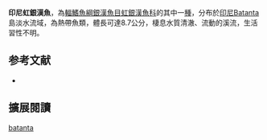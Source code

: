 {{Speciesbox
| name = 印尼虹銀漢魚
| image = 
| image_width = 250px
| status = NE
| status_system = IUCN3.1
| genus = Melanotaenia
| species = batanta
| authority = [[Allen_&_Renyaan|Allen & Renyaan]], 1998
| synonyms = 
}}
'''印尼虹銀漢魚'''，為[[輻鰭魚綱|輻鰭魚綱]][[銀漢魚目|銀漢魚目]][[虹銀漢魚科|虹銀漢魚科]]的其中一[[種|種]]，分布於[[印尼|印尼]]Batanta島淡水流域，為熱帶魚類，體長可達8.7公分，棲息水質清澈、流動的溪流，生活習性不明。
==参考文献==
*{{FishBase_species|genus=Melanotaenia|species=batanta|year=2016|month=5}}

== 擴展閱讀 ==
{{refbegin}}
{{wikispecies-inline|Melanotaenia batanta|印尼虹銀漢魚}}
{{refend}}
{{Taxonbar|from=Q5573815}}

[[Category:虹銀漢魚屬|batanta]]


{{魚類小作品}}